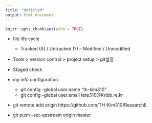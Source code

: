 ```yaml
---
title: "Untitled"
output: html_document
---
```


```r
knitr::opts_chunk$set(echo = TRUE)
```


* file life cycle
   * Tracked (A) / Untracked (?) -- Modified / Unmodified
    

* Tools > version control > project setup > git설정
* Staged check

* my info configuration
  * git config --global user.name "th-kim310"
  * git config --global user.email tete310@Kribb.re.kr

* git remote add origin https://github.com/TH-Kim310/ResearchE
* git push --set-upstream origin master


